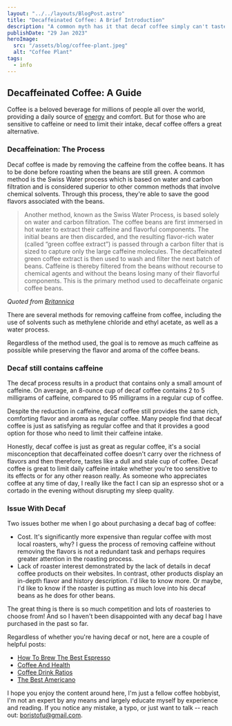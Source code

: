 ```yaml
---
layout: "../../layouts/BlogPost.astro"
title: "Decaffeinated Coffee: A Brief Introduction"
description: "A common myth has it that decaf coffee simply can't taste as good. Luckily, it couldn't be further from the truth and let's see how"
publishDate: "29 Jan 2023"
heroImage:
  src: "/assets/blog/coffee-plant.jpeg"
  alt: "Coffee Plant"
tags:
  - info
---
```


## Decaffeinated Coffee: A Guide

Coffee is a beloved beverage for millions of people all over the world, providing a daily source of [energy](https://science.howstuffworks.com/caffeine4.htm) and comfort. But for those who are sensitive to caffeine or need to limit their intake, decaf coffee offers a great alternative.

### Decaffeination: The Process
Decaf coffee is made by removing the caffeine from the coffee beans. It has to be done before roasting when the beans are still green.  A common method is the Swiss Water process which is based on water and carbon filtration and is considered superior to other common methods that involve chemical solvents. Through this process, they're able to save the good flavors associated with the beans.

> Another method, known as the Swiss Water Process, is based solely on water and carbon filtration. The coffee beans are first immersed in hot water to extract their caffeine and flavorful components. The initial beans are then discarded, and the resulting flavor-rich water (called “green coffee extract”) is passed through a carbon filter that is sized to capture only the large caffeine molecules. The decaffeinated green coffee extract is then used to wash and filter the next batch of beans. Caffeine is thereby filtered from the beans without recourse to chemical agents and without the beans losing many of their flavorful components. This is the primary method used to decaffeinate organic coffee beans.

*Quoted from [Britannica](https://www.britannica.com/story/how-is-coffee-decaffeinated)*

There are several methods for removing caffeine from coffee, including the use of solvents such as methylene chloride and ethyl acetate, as well as a water process. 

Regardless of the method used, the goal is to remove as much caffeine as possible while preserving the flavor and aroma of the coffee beans.

### Decaf still contains caffeine
The decaf process results in a product that contains only a small amount of caffeine. On average, an 8-ounce cup of decaf coffee contains 2 to 5 milligrams of caffeine, compared to 95 milligrams in a regular cup of coffee.

Despite the reduction in caffeine, decaf coffee still provides the same rich, comforting flavor and aroma as regular coffee. Many people find that decaf coffee is just as satisfying as regular coffee and that it provides a good option for those who need to limit their caffeine intake.

Honestly, decaf coffee is just as great as regular coffee, it's a social misconception that decaffeinated coffee doesn't carry over the richness of flavors and then therefore, tastes like a dull and stale cup of coffee. Decaf coffee is great to limit daily caffeine intake whether you're too sensitive to its effects or for any other reason really. As someone who appreciates coffee at any time of day, I really like the fact I can sip an espresso shot or a cortado in the evening without disrupting my sleep quality.

### Issue With Decaf
Two issues bother me when I go about purchasing a decaf bag of coffee:
- Cost. It's significantly more expensive than regular coffee with most local roasters, why? I guess the process of removing caffeine without removing the flavors is not a redundant task and perhaps requires greater attention in the roasting process.
- Lack of roaster interest demonstrated by the lack of details in decaf coffee products on their websites. In contrast, other products display an in-depth flavor and history description. I'd like to know more. Or maybe, I'd like to know if the roaster is putting as much love into his decaf beans as he does for other beans.

The great thing is there is so much competition and lots of roasteries to choose from! And so I haven't been disappointed with any decaf bag I have purchased in the past so far.



Regardless of whether you're having decaf or not, here are a couple of helpful posts:

- [How To Brew The Best Espresso](/posts/guides/how-to-brew-the-best-espresso-shot/)
- [Coffee And Health](https://drippingcoffee.com/posts/coffee-and-health)
- [Coffee Drink Ratios](https://drippingcoffee.com/posts/coffee-and-ratios)
- [The Best Americano](https://drippingcoffee.com/posts/upside-down-americano)


I hope you enjoy the content around here, I'm just a fellow coffee hobbyist, I'm not an expert by any means and largely educate myself by experience and reading. If you notice any mistake, a typo, or just want to talk -- reach out: boristofu@gmail.com.